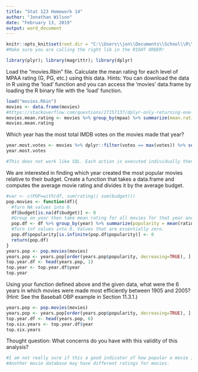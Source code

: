 ---
title: "Stat 123 Homework 14"
author: "Jonathan Wilson"
date: "February 13, 2019"
output: word_document
---
```{r}

knitr::opts_knit$set(root.dir = "C:\\Users\\jon\\Documents\\School\\R\\HW\\HW14")
#Make sure you are calling the right lib in the RIGHT ORDER!

library(plyr); library(magrittr); library(dplyr)
```

Load the "movies.Rbin" file.  Calculate the mean rating
for each level of MPAA rating (G, PG, etc.) using this data.  Hints:  You can
download the data in R using the 'load' function and you can access
the 'movies' data.frame by loading the R binary file with the 'load'
function.

```{r}
load("movies.Rbin")
movies <- data.frame(movies)
#https://stackoverflow.com/questions/27157137/dplyr-only-returning-one-row-when-using-summarize
movies.mean.rating <- movies %>% group_by(mpaa) %>% summarize(mean.rating = mean(rating))
movies.mean.rating 

```

Which year has the most total IMDB votes on the movies made that year?

```{r}
year.most.votes <- movies %>% dplyr::filter(votes == max(votes)) %>% select(year)
year.most.votes

#This does not work like SQL. Each action is executed individually then piped to the next function as input like in bash. Thus order does not matter. 
```

We are interested in finding which year created the most popular movies
relative to their budget. Create a function that takes a data.frame and
computes the average movie rating and divides it by the average budget.

```{r}
#var <- c(POP=with(df, sum(rating)/ sum(budget)))
pop.movies <- function(df){
  #Turn NA values into 0.
  df$budget[is.na(df$budget)] <- 0
  #Group on year then take mean rating for all movies for that year and divide by the mean of the budget for a particular year
  pop.df <- df %>% group_by(year) %>% summarize(popularity = mean(rating, na.rm=TRUE)/mean(budget, na.rm=TRUE))
  #Turn inf values into 0. Values that are essentially zero. 
  pop.df$popularity[is.infinite(pop.df$popularity)] <- 0
  return(pop.df)
}
years.pop <- pop.movies(movies)
years.pop <- years.pop[order(years.pop$popularity, decreasing=TRUE), ]
top.year.df <- head(years.pop, 1)
top.year <- top.year.df$year
top.year

```

Using your function defined above and the given data, what were the 6 years in which movies were made most efficiently between 1905 and 2005? 
(Hint: See the Baseball OBP example in Section 11.3.1.)

```{r}
years.pop <- pop.movies(movies)
years.pop <- years.pop[order(years.pop$popularity, decreasing=TRUE), ]
top.year.df <- head(years.pop, 6)
top.six.years <- top.year.df$year
top.six.years
```

Thought question: What concerns do you have with this validity of this
analysis?

```{r}
#I am not really sure if this a good indicator of how popular a movie is. Also, much of the data is missing. And another 
#Another movie database may have different ratings for movies. 
```